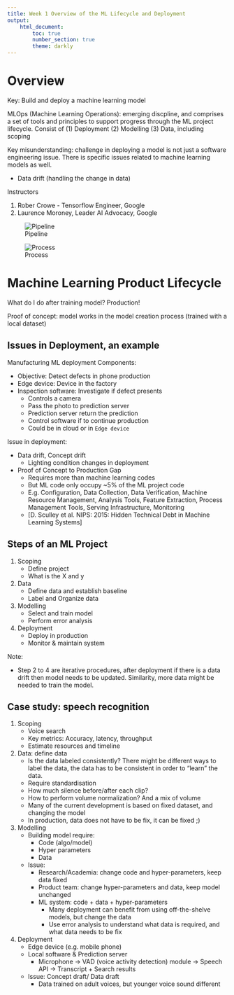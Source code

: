 ```yaml
---
title: Week 1 Overview of the ML Lifecycle and Deployment
output:
    html_document:
        toc: true
        number_section: true
        theme: darkly
---
```


# Overview

Key: Build and deploy a machine learning model

MLOps (Machine Learning Operations): emerging discpline, and
comprises a set of tools and principles to support progress
through the ML project lifecycle. Consist of (1) Deployment
(2) Modelling (3) Data, including scoping

Key misunderstanding: challenge in deploying a model is not
just a software engineering issue. There is specific issues
related to machine learning models as well.

- Data drift (handling the change in data)

Instructors

1. Rober Crowe - Tensorflow Engineer, Google
2. Laurence Moroney, Leader AI Advocacy, Google

![Pipeline](./src/pipeline.jpg)

![Process](./src/process.jpg)

# Machine Learning Product Lifecycle

What do I do after training model? Production!

Proof of concept: model works in the model creation process
(trained with a local dataset)

## Issues in Deployment, an example

Manufacturing ML deployment Components:

- Objective: Detect defects in phone production
- Edge device: Device in the factory
- Inspection software: Investigate if defect presents
    - Controls a camera
    - Pass the photo to prediction server
    - Prediction server return the prediction
    - Control software if to continue production
    - Could be in cloud or in `Edge device`

Issue in deployment:

- Data drift, Concept drift
  - Lighting condition changes in deployment
- Proof of Concept to Production Gap
  - Requires more than machine learning codes
  - But ML code only occupy ~5% of the ML project code
  - E.g. Configuration, Data Collection, Data Verification,
    Machine Resource Management, Analysis Tools, Feature
    Extraction, Process Management Tools, Serving
    Infrastructure, Monitoring
  - [D. Sculley et al. NIPS: 2015: Hidden Technical Debt in
    Machine Learning Systems]


## Steps of an ML Project

1. Scoping
   - Define project
   - What is the X and y
2. Data
   - Define data and establish baseline
   - Label and Organize data
3. Modelling
   - Select and train model
   - Perform error analysis
4. Deployment
   - Deploy in production
   - Monitor & maintain system

Note:

- Step 2 to 4 are iterative procedures, after deployment if
  there is a data drift then model needs to be updated.
  Similarity, more data might be needed to train the model.

## Case study: speech recognition

1. Scoping
   - Voice search
   - Key metrics: Accuracy, latency, throughput
   - Estimate resources and timeline
2. Data: define data
   - Is the data labeled consistently? There might be
     different ways to label the data, the data has to be
     consistent in order to "learn" the data.
   - Require standardisation
   - How much silence before/after each clip?
   - How to perform volume normalization? And a mix of
     volume
   - Many of the current development is based on fixed
     dataset, and changing the model
   - In production, data does not have to be fix, it
     can be fixed ;)
3. Modelling
   - Building model require:
       - Code (algo/model)
       - Hyper parameters
       - Data
   - Issue:
     - Research/Academia: change code and hyper-parameters,
       keep data fixed
     - Product team: change hyper-parameters and data,
       keep model unchanged
     - ML system: code + data + hyper-parameters
       - Many deployment can benefit from using
         off-the-shelve models, but change the data
       - Use error analysis to understand what data is
         required, and what data needs to be fix
4. Deployment
   - Edge device (e.g. mobile phone)
   - Local software & Prediction server
     - Microphone -> VAD (voice activity detection) module
       -> Speech API -> Transcript + Search results
   - Issue: Concept draft/ Data draft
     - Data trained on adult voices, but younger voice sound
       different
